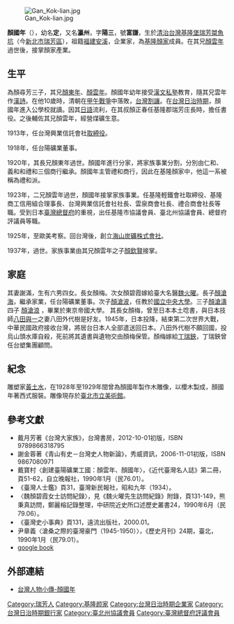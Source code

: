 {{no footnotes|time=2016-03-01T10:17:59+00:00}}
{{refimprove|time=2016-03-01T10:17:59+00:00}}

[[File:Gan_Kok-lian.jpg|thumb]]

'''顏國年'''（{{bd|1886年|5月9日|1937年||}}），幼名'''定'''，又名'''瀛州'''，字'''陽三'''，號'''富謙'''，生於[[清治台灣|清治台灣]][[基隆堡|基隆堡]][[瑞芳|瑞芳]][[桀魚坑|桀魚坑]]（今[[新北市|新北市]][[瑞芳區|瑞芳區]]），祖籍[[福建|福建]][[安溪|安溪]]，企業家，為[[基隆顏家|基隆顏家]]成員。在其兄[[顏雲年|顏雲年]]過世後，接掌顏家產業。

==生平==
為顏尋芳三子，其兄[[顏東年|顏東年]]、[[顏雲年|顏雲年]]。顏國年幼年接受[[漢文|漢文]][[私塾|私塾]]教育，隨其兄雲年作[[漢詩|漢詩]]。在他10歲時，清朝在[[甲午戰爭|甲午戰爭]]中落敗，[[台灣割讓|台灣割讓]]。在[[台灣日治時期|台灣日治時期]]，顏國年進入公學校就讀。因其[[日語|日語]]流利，在其叔顏正春任基隆郡瑞芳庄長時，擔任書役。之後輔佐其兄顏雲年，經營煤礦生意。

1913年，任台灣興業信託會社[[取締役|取締役]]。

1918年，任台陽礦業董事。

1920年，其長兄顏東年過世。顏國年進行分家，將家族事業分割，分別由仁和、義和和禮和三個商行繼承。顏國年主管禮和商行，因此在基隆顏家中，他這一系被稱為禮和派。

1923年，二兄顏雲年過世，顏國年接掌家族事業。任基隆輕鐵會社取締役、基隆商工信用組合理事長、台灣興業信託會社社長、雲泉商會社長、禮合商會社長等職。受到日本[[臺灣總督府|臺灣總督府]]的重視，出任基隆市協議會員、臺北州協議會員、總督府評議員等職。

1925年，至歐美考察。回台灣後，創立[[海山炭礦株式會社|海山炭礦株式會社]]。

1937年，過世。家族事業由其兄顏雲年之子[[顏欽賢|顏欽賢]]接掌。

==家庭==
其妻謝滿，生有六男四女。長女顏梅。次女顏碧霞嫁給臺大名醫[[魏火曜|魏火曜]]。長子[[顏滄海|顏滄海]]，繼承家業，任台陽礦業董事。次子[[顏滄波|顏滄波]]，任教於[[國立中央大學|國立中央大學]]。三子[[顏滄濤|顏滄濤]]  四子 [[顏滄浪|顏滄浪]] ，畢業於東京帝國大學。 其長女顏梅，曾至日本本土唸書，與日本技師[[八田與一|八田與一]]之妻八田外代樹是好友。1945年，日本投降，結束第二次世界大戰，中華民國政府接收台灣，將居台日本人全部遣送回日本。八田外代樹不願回國，投烏山頭水庫自殺，死前將其遺書與遺物交由顏梅保管。顏梅嫁給[[丁瑞鉠|丁瑞鉠]]，丁瑞鉠曾任台塑集團顧問。

==紀念==
雕塑家[[黃土水|黃土水]]，在1928年至1929年間曾為顏國年製作木雕像，以櫻木製成，顏國年著西式服裝。雕像現存於[[臺北市立美術館|臺北市立美術館]]。

==參考文獻==
*戴月芳著《台灣大家族》，台灣書房，2012-10-01初版，ISBN 9789866318795
*謝金蓉著《青山有史－台灣史人物新論》，秀威資訊，2006-11-01初版，ISBN 9867080971
*戴寶村〈創建臺陽礦業工國：顏雲年、顏國年〉，《近代臺灣名人誌》第二冊，頁51-62，自立晚報社，1990年1月（民76.01）。
*《臺灣人士鑑》頁31，臺灣新民報社，昭和九年（1934）。
*〈魏顏碧霞女士訪問紀錄〉，見《魏火曜先生訪問紀錄》附錄，頁131-149，熊秉真訪問，鄭麗榕記錄整理，中研院近史所口述歷史叢書24，1990年6月（民79.06）。
*《臺灣史小事典》頁131，遠流出版社，2000.01。
*尹章義〈滄桑之際的臺灣豪門（1945-1950）〉，《歷史月刊》24期，臺北，1990年1月（民79.01）。
*[https://scholar.google.com/scholar?&q=%22%E9%A1%8F%E5%9C%8B%E5%B9%B4%22 google book]

==外部連結==
* [http://memory.ncl.edu.tw/tm_cgi/hypage.cgi?HYPAGE=toolbox_figure_detail.hpg&project_id=twpeop&dtd_id=15&subject_name=%E8%87%BA%E7%81%A3%E6%AD%B7%E5%8F%B2%E4%BA%BA%E7%89%A9%E5%B0%8F%E5%82%B3--%E6%98%8E%E6%B8%85%E6%9A%A8%E6%97%A5%E6%93%9A%E6%99%82%E6%9C%9F&subject_url=toolbox_figure.hpg&xml_id=0000300750&who=%E9%A1%8F%E5%9C%8B%E5%B9%B4 台灣人物小傳-顏國年] {{Wayback|url=http://memory.ncl.edu.tw/tm_cgi/hypage.cgi?HYPAGE=toolbox_figure_detail.hpg&project_id=twpeop&dtd_id=15&subject_name=%E8%87%BA%E7%81%A3%E6%AD%B7%E5%8F%B2%E4%BA%BA%E7%89%A9%E5%B0%8F%E5%82%B3--%E6%98%8E%E6%B8%85%E6%9A%A8%E6%97%A5%E6%93%9A%E6%99%82%E6%9C%9F&subject_url=toolbox_figure.hpg&xml_id=0000300750&who=%E9%A1%8F%E5%9C%8B%E5%B9%B4 |date=20190903164354 }}
[[Category:瑞芳人|Category:瑞芳人]]
[[Category:基隆颜家|Category:基隆颜家]]
[[Category:台灣日治時期企業家|Category:台灣日治時期企業家]]
[[Category:台灣日治時期銀行家|Category:台灣日治時期銀行家]]
[[Category:臺北州協議會員|Category:臺北州協議會員]]
[[Category:臺灣總督府評議會員|Category:臺灣總督府評議會員]]